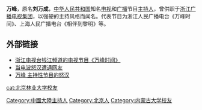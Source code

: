 {{Unreferenced|time=2021-08-05T02:22:31+00:00}}
'''万峰'''，原名'''刘万成'''，[[中华人民共和国|中华人民共和国]]知名[[电视|电视]]和[[广播|广播]]节目[[主持人|主持人]]，曾供职于[[浙江广播电视集团|浙江广播电视集团]]，以强硬的主持风格而闻名。代表节目为浙江人民广播电台《万峰时间》、上海人民广播电台《相伴到黎明》等。

==外部链接==
*[https://web.archive.org/web/20101128025648/http://www.zjol.com.cn/05iptv/civics/eden/ 浙江电视台钱江频道的电视节目《万峰时间》]
*[https://web.archive.org/web/20090516041430/http://www.hangzhou.com.cn/wf/index.htm 当电波怒汉遭遇网友]
*[https://web.archive.org/web/20100305132629/http://lady.qq.com/zhuant/wanfeng.htm 万峰 主持性节目的怒汉]

{{DEFAULTSORT:wanfeng}}
[[Category:中國大陸主持人|Category:中國大陸主持人]]
[[cat:北京林业大学校友|cat:北京林业大学校友]]
[[Category:北京人|Category:北京人]]
[[Category:内蒙古大学校友|Category:内蒙古大学校友]]